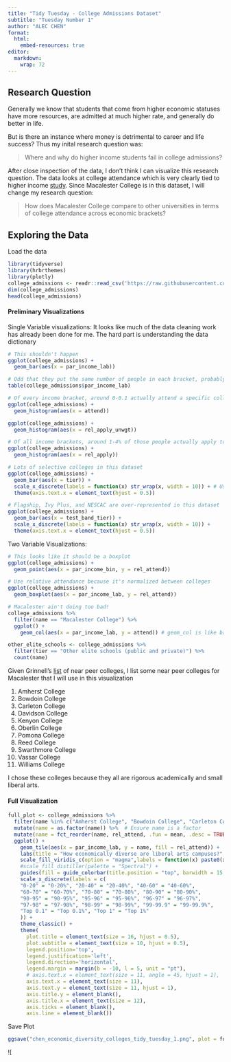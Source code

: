 ```yaml
---
title: "Tidy Tuesday - College Admissions Dataset"
subtitle: "Tuesday Number 1"
author: "ALEC CHEN"
format: 
  html:
    embed-resources: true
editor: 
  markdown: 
    wrap: 72
---
```


## Research Question

Generally we know that students that come from higher economic statuses have more resources, are admitted at much higher rate, and generally do better in life.

But is there an instance where money is detrimental to career and life success? Thus my inital research question was: 

> Where and why do higher income students fail in college admissions?

After close inspection of the data, I don't think I can visualize this research question. The data looks at college attendance which is very clearly tied to higher income [study](https://www.ncbi.nlm.nih.gov/pmc/articles/PMC10089351/). Since Macalester College is in this dataset, I will change my research question:  

> How does Macalester College compare to other universities in terms of college attendance across economic brackets?

## Exploring the Data

Load the data

```r
library(tidyverse)
library(hrbrthemes)
library(plotly)
college_admissions <- readr::read_csv('https://raw.githubusercontent.com/rfordatascience/tidytuesday/master/data/2024/2024-09-10/college_admissions.csv')
dim(college_admissions)
head(college_admissions)
```

#### Preliminary Visualizations

Single Variable visualizations: It looks like much of the data cleaning work has already been done for me. The hard part is understanding the data dictionary

```r
# This shouldn't happen
ggplot(college_admissions) + 
  geom_bar(aes(x = par_income_lab))

# Odd that they put the same number of people in each bracket, probably for visualization's sake
table(college_admissions$par_income_lab)

# Of every income bracket, around 0-0.1 actually attend a specific college. Ex: around 1% of students in 0-20 income bracket attend Cornell (weighting all test scores equal)
ggplot(college_admissions) + 
  geom_histogram(aes(x = attend))

ggplot(college_admissions) + 
  geom_histogram(aes(x = rel_apply_unwgt))

# Of all income brackets, around 1-4% of those people actually apply to a singular school (ie UCLA)
ggplot(college_admissions) + 
  geom_histogram(aes(x = rel_apply))

# Lots of selective colleges in this dataset
ggplot(college_admissions) +
  geom_bar(aes(x = tier)) + 
  scale_x_discrete(labels = function(x) str_wrap(x, width = 10)) + # Using a function in labeling is really cool
  theme(axis.text.x = element_text(hjust = 0.5))

# Flagship, Ivy Plus, and NESCAC are over-represented in this dataset
ggplot(college_admissions) +
  geom_bar(aes(x = test_band_tier)) + 
  scale_x_discrete(labels = function(x) str_wrap(x, width = 10)) +
  theme(axis.text.x = element_text(hjust = 0.5))
```

Two Variable Visualizations:

```r
# This looks like it should be a boxplot
ggplot(college_admissions) +  
  geom_point(aes(x = par_income_bin, y = rel_attend))

# Use relative attendance because it's normalized between colleges
ggplot(college_admissions) + 
  geom_boxplot(aes(x = par_income_lab, y = rel_attend))

# Macalester ain't doing too bad!
college_admissions %>%
  filter(name == "Macalester College") %>%
  ggplot() +
    geom_col(aes(x = par_income_lab, y = attend)) # geom_col is like barplot but for data that's better

other_elite_schools <- college_admissions %>%
  filter(tier == "Other elite schools (public and private)") %>% 
  count(name)
```

Given Grinnell's [list](https://www.grinnell.edu/about/leadership/offices-services/institutional-research/peer-schools) of near peer colleges, I list some near peer colleges for Macalester that I will use in this visualization

1. Amherst College
2. Bowdoin College
3. Carleton College
4. Davidson College
5. Kenyon College
6. Oberlin College
7. Pomona College
8. Reed College
9. Swarthmore College
10. Vassar College
11. Williams College

I chose these colleges because they all are rigorous academically and small liberal arts.

#### Full Visualization

```r
full_plot <- college_admissions %>%
  filter(name %in% c("Amherst College", "Bowdoin College", "Carleton College", "Davidson College", "Kenyon College", "Macalester College", "Oberlin College", "Pomona College", "Reed College", "Swarthmore College", "Vassar College", "Williams College")) %>% 
  mutate(name = as.factor(name)) %>%  # Ensure name is a factor
  mutate(name = fct_reorder(name, rel_attend, .fun = mean, .desc = TRUE)) %>%
  ggplot() + 
    geom_tile(aes(x = par_income_lab, y = name, fill = rel_attend)) + 
    labs(title = "How economically diverse are liberal arts campuses?", subtitle = "Relative Attendances across all Income Brackets", x = "Income Brackets", y = "Liberal Arts Colleges", fill = "Relative Attendance", caption = "Alec Chen | Data from Opportunity Insights") + 
    scale_fill_viridis_c(option = "magma",labels = function(x) paste0(x, "%")) + 
    #scale_fill_distiller(palette = "Spectral") +
    guides(fill = guide_colorbar(title.position = "top", barwidth = 15, barheight = 1)) +  # Moves title to top
    scale_x_discrete(labels = c(
    "0-20" = "0-20%", "20-40" = "20-40%", "40-60" = "40-60%", 
    "60-70" = "60-70%", "70-80" = "70-80%", "80-90" = "80-90%",
    "90-95" = "90-95%", "95-96" = "95-96%", "96-97" = "96-97%", 
    "97-98" = "97-98%", "98-99" = "98-99%", "99-99.9" = "99-99.9%", 
    "Top 0.1" = "Top 0.1%", "Top 1" = "Top 1%"
    )) + 
    theme_classic() +
    theme(
      plot.title = element_text(size = 16, hjust = 0.5),
      plot.subtitle = element_text(size = 10, hjust = 0.5),
      legend.position='top', 
      legend.justification='left',
      legend.direction='horizontal',
      legend.margin = margin(b = -10, l = 5, unit = "pt"),
      # axis.text.x = element_text(size = 11, angle = 45, hjust = 1),  # Adjusts x-axis labels for readability
      axis.text.x = element_text(size = 11),
      axis.text.y = element_text(size = 11, hjust = 1),
      axis.title.y = element_blank(),
      axis.title.x = element_text(size = 12),
      axis.ticks = element_blank(),
      axis.line = element_blank())
```

Save Plot

```r
ggsave("chen_economic_diversity_colleges_tidy_tuesday_1.png", plot = full_plot, width = 12, height = 6, dpi = 300)
```

![

